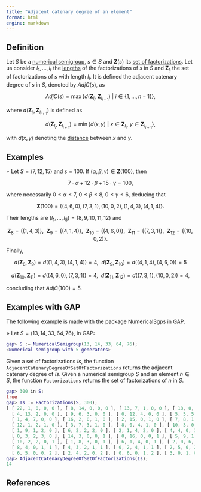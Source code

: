 ```yaml
---
title: "Adjacent catenary degree of an element"
format: html
engine: markdown
---
```


<!-- -->

## Definition

Let $S$ be a [numerical semigroup](../Basic-concepts/Numerical-semigroup.qmd), $s \in S$ and $\mathbf{Z}(s)$ its [set of factorizations](../Presentations-NS/Set-of-factorizations.qmd). Let us consider $l_1, \ldots, l_t$ the [lengths](Length-factorization.qmd) of the factorizations of $s$ in $S$ and $\mathbf{Z}_{l_i}$ the set of factorizations of $s$ with length $l_i$. It is defined the adjacent catenary degree of $s$ in $S$, denoted by $AdjC(s)$, as

$$
AdjC(s) = \max \{d(\mathbf{Z}_{l_i}, \mathbf{Z}_{l_{i+1}}) ~ | ~ i \in \{1, \ldots, n-1\}  \},
$$

where $d(\mathbf{Z}_{l_i}, \mathbf{Z}_{l_{i+1}})$ is defined as

$$
d(\mathbf{Z}_{l_i}, \mathbf{Z}_{l_{i+1}}) = \min \{d(x,y) ~ | ~ x \in \mathbf{Z}_{l_i}, ~ y \in \mathbf{Z}_{l_{i+1}}\},
$$ 

with $d(x,y)$ denoting the [distance](Distance-factorizations.qmd) between $x$ and $y$.

## Examples

$\circ$ Let $S = \langle 7, 12, 15 \rangle$ and $s = 100$. If $(\alpha, \beta, \gamma) \in \mathbf{Z}(100)$, then

$$
7 \cdot \alpha + 12 \cdot \beta + 15 \cdot \gamma = 100,
$$ 

where necessarily $0 \le \alpha \le 7, ~ 0 \le \beta \le 8, ~ 0 \le \gamma \le 6$, deducing that

$$
\mathbf{Z}(100) = \{(4, 6, 0), (7, 3, 1), (10, 0, 2), (1, 4, 3), (4, 1, 4) \}.
$$ 

Their lengths are $(l_1, \ldots, l_5) = (8,9,10,11,12)$ and

$$
\mathbf{Z}_8 = \{(1,4,3)\}, ~~ \mathbf{Z}_9 = \{(4,1,4)\}, ~~ \mathbf{Z}_{10} = \{(4,6,0)\}, ~~ \mathbf{Z}_{11} = \{(7,3,1)\}, ~~ \mathbf{Z}_{12} = \{(10, 0, 2)\}.
$$ 

Finally,

$$
d(\mathbf{Z}_8, \mathbf{Z}_9) = d((1,4,3), (4,1,4)) = 4, ~~ d(\mathbf{Z}_9, \mathbf{Z}_{10}) = d((4,1,4), (4,6,0)) = 5
$$ 

$$
d(\mathbf{Z}_{10}, \mathbf{Z}_{11}) = d((4,6,0), (7,3,1)) = 4, ~~ d(\mathbf{Z}_{11}, \mathbf{Z}_{12}) = d((7,3,1), (10, 0, 2)) = 4,
$$ 

concluding that $AdjC(100) = 5$.

## Examples with GAP

The following example is made with the package NumericalSgps in GAP.

$\diamond$ Let $S = \langle 13, 14, 33, 64, 76 \rangle$, in GAP:

``` gap
gap> S := NumericalSemigroup(13, 14, 33, 64, 76);
<Numerical semigroup with 5 generators>
```

Given a set of factorizations $Is$, the function `AdjacentCatenaryDegreeOfSetOfFactorizations` returns the adjacent catenary degree of $Is$. Given a numerical semigroup $S$ and an element $n \in S$, the function `Factorizations` returns the set of factorizations of $n$ in $S$.

``` gap
gap> 300 in S;
true
gap> Is := Factorizations(S, 300);
[ [ 22, 1, 0, 0, 0 ], [ 8, 14, 0, 0, 0 ], [ 13, 7, 1, 0, 0 ], [ 18, 0, 2, 0, 0 ],
  [ 4, 13, 2, 0, 0 ], [ 9, 6, 3, 0, 0 ], [ 0, 12, 4, 0, 0 ], [ 5, 5, 5, 0, 0 ],
  [ 1, 4, 7, 0, 0 ], [ 16, 2, 0, 1, 0 ], [ 2, 15, 0, 1, 0 ], [ 7, 8, 1, 1, 0 ],
  [ 12, 1, 2, 1, 0 ], [ 3, 7, 3, 1, 0 ], [ 8, 0, 4, 1, 0 ], [ 10, 3, 0, 2, 0 ],
  [ 1, 9, 1, 2, 0 ], [ 6, 2, 2, 2, 0 ], [ 2, 1, 4, 2, 0 ], [ 4, 4, 0, 3, 0 ],
  [ 0, 3, 2, 3, 0 ], [ 14, 3, 0, 0, 1 ], [ 0, 16, 0, 0, 1 ], [ 5, 9, 1, 0, 1 ],
  [ 10, 2, 2, 0, 1 ], [ 1, 8, 3, 0, 1 ], [ 6, 1, 4, 0, 1 ], [ 2, 0, 6, 0, 1 ],
  [ 8, 4, 0, 1, 1 ], [ 4, 3, 2, 1, 1 ], [ 0, 2, 4, 1, 1 ], [ 2, 5, 0, 2, 1 ],
  [ 6, 5, 0, 0, 2 ], [ 2, 4, 2, 0, 2 ], [ 0, 6, 0, 1, 2 ], [ 3, 0, 1, 0, 3 ] ]
gap> AdjacentCatenaryDegreeOfSetOfFactorizations(Is);
14
```

## References
